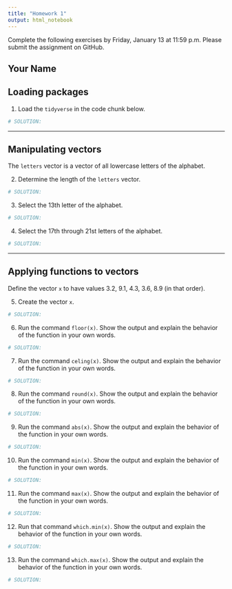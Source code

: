 ```yaml
---
title: "Homework 1"
output: html_notebook
---
```


Complete the following exercises by Friday, January 13 at 11:59 p.m. Please submit the assignment on GitHub.

## Your Name

## Loading packages

1.  Load the `tidyverse` in the code chunk below.

```r
# SOLUTION:
```

* * *

## Manipulating vectors

The `letters` vector is a vector of all lowercase letters of the alphabet.

2.  Determine the length of the `letters` vector.

```r
# SOLUTION:
```


3.  Select the 13th letter of the alphabet.

```r
# SOLUTION:
```


4.  Select the 17th through 21st letters of the alphabet.

```r
# SOLUTION:
```


* * * 

## Applying functions to vectors

Define the vector `x` to have values 3.2,  9.1,  4.3,  3.6,  8.9 (in that order).


5.  Create the vector `x`.

```r
# SOLUTION:
```


6. Run the command `floor(x)`. Show the output and explain the behavior of the function in your own words.

```r
# SOLUTION:
```


7. Run the command `celing(x)`. Show the output and explain the behavior of the function in your own words.

```r
# SOLUTION:
```


8.  Run the command `round(x)`. Show the output and explain the behavior of the function in your own words.

```r
# SOLUTION:
```


9.  Run the command `abs(x)`. Show the output and explain the behavior of the function in your own words.

```r
# SOLUTION:
```


10. Run the command `min(x)`. Show the output and explain the behavior of the function in your own words.

```r
# SOLUTION:
```


11. Run the command `max(x)`. Show the output and explain the behavior of the function in your own words.

```r
# SOLUTION:
```


12. Run that command `which.min(x)`. Show the output and explain the behavior of the function in your own words.

```r
# SOLUTION:
```


13. Run the command `which.max(x)`. Show the output and explain the behavior of the function in your own words.

```r
# SOLUTION:
```
